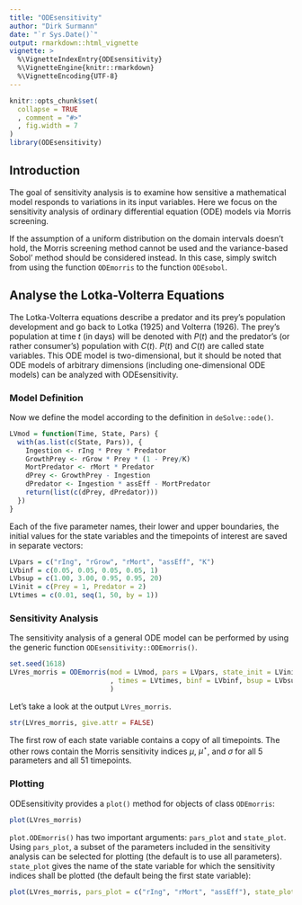 ---
title: "ODEsensitivity"
author: "Dirk Surmann"
date: "`r Sys.Date()`"
output: rmarkdown::html_vignette
vignette: >
  %\VignetteIndexEntry{ODEsensitivity}
  %\VignetteEngine{knitr::rmarkdown}
  %\VignetteEncoding{UTF-8}
---

```{r setup, include = FALSE}
knitr::opts_chunk$set(
  collapse = TRUE
  , comment = "#>"
  , fig.width = 7
)
library(ODEsensitivity)
```

## Introduction
The goal of sensitivity analysis is to examine how sensitive a mathematical model responds to variations in its input variables.
Here we focus on the sensitivity analysis of ordinary differential equation (ODE) models via Morris screening.

If the assumption of a uniform distribution on the domain intervals doesn't hold, the Morris screening method cannot be used and the variance-based Sobol' method should be considered instead.
In this case, simply switch from using the function `ODEmorris` to the function `ODEsobol`.

## Analyse the Lotka-Volterra Equations
The Lotka-Volterra equations describe a predator and its prey's population development and go back to Lotka (1925) and Volterra (1926).
The prey's population at time $t$ (in days) will be denoted with $P(t)$ and the predator's (or rather consumer's) population with $C(t)$.
$P(t)$ and $C(t)$ are called state variables.
This ODE model is two-dimensional, but it should be noted that ODE models of arbitrary dimensions (including one-dimensional ODE models) can be analyzed with ODEsensitivity.

### Model Definition
Now we define the model according to the definition in `deSolve::ode()`.
```{r}
LVmod = function(Time, State, Pars) {
  with(as.list(c(State, Pars)), {
    Ingestion <- rIng * Prey * Predator
    GrowthPrey <- rGrow * Prey * (1 - Prey/K)
    MortPredator <- rMort * Predator
    dPrey <- GrowthPrey - Ingestion
    dPredator <- Ingestion * assEff - MortPredator
    return(list(c(dPrey, dPredator)))
  })
}
```
Each of the five parameter names, their lower and upper boundaries, the initial values for the state variables
and the timepoints of interest are saved in separate vectors:
```{r}
LVpars = c("rIng", "rGrow", "rMort", "assEff", "K")
LVbinf = c(0.05, 0.05, 0.05, 0.05, 1)
LVbsup = c(1.00, 3.00, 0.95, 0.95, 20)
LVinit = c(Prey = 1, Predator = 2)
LVtimes = c(0.01, seq(1, 50, by = 1))
```

### Sensitivity Analysis
The sensitivity analysis of a general ODE model can be performed by using the generic function `ODEsensitivity::ODEmorris()`.
```{r}
set.seed(1618)
LVres_morris = ODEmorris(mod = LVmod, pars = LVpars, state_init = LVinit
                         , times = LVtimes, binf = LVbinf, bsup = LVbsup
                         )
```
Let's take a look at the output `LVres_morris`.
```{r}
str(LVres_morris, give.attr = FALSE)
```
The first row of each state variable contains a copy of all timepoints.
The other rows contain the Morris sensitivity indices $\mu$, $\mu^\star$, and $\sigma$ for all 5 parameters and all 51 timepoints.

### Plotting
ODEsensitivity provides a `plot()` method for objects of class `ODEmorris`:
```{r}
plot(LVres_morris)
```
`plot.ODEmorris()` has two important arguments: `pars_plot` and `state_plot`.
Using `pars_plot`, a subset of the parameters included in the sensitivity analysis can be selected for plotting (the default is to use all parameters).
`state_plot` gives the name of the state variable for which the sensitivity indices shall be plotted (the default being the first state variable):
```{r}
plot(LVres_morris, pars_plot = c("rIng", "rMort", "assEff"), state_plot = "Predator")
```

